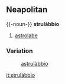 ==Neapolitan==
{{-noun-}}
'''strulàbbio''' {{m}}
#[[astrolabe]]

===Variation===
:[[astrulàbbio]]

[[it:strulàbbio]]